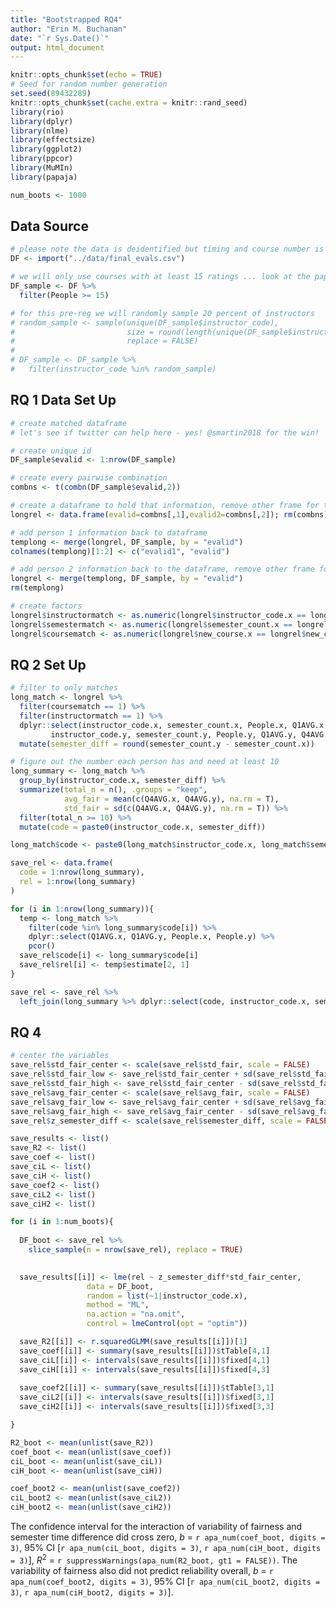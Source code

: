 ```yaml
---
title: "Bootstrapped RQ4"
author: "Erin M. Buchanan"
date: "`r Sys.Date()`"
output: html_document
---
```


```r
knitr::opts_chunk$set(echo = TRUE)
# Seed for random number generation
set.seed(89432289)
knitr::opts_chunk$set(cache.extra = knitr::rand_seed)
library(rio)
library(dplyr)
library(nlme)
library(effectsize)
library(ggplot2)
library(ppcor)
library(MuMIn)
library(papaja)

num_boots <- 1000
```

## Data Source

```r
# please note the data is deidentified but timing and course number is accurate
DF <- import("../data/final_evals.csv")

# we will only use courses with at least 15 ratings ... look at the paper that may be reliable (2013)
DF_sample <- DF %>% 
  filter(People >= 15)

# for this pre-reg we will randomly sample 20 percent of instructors 
# random_sample <- sample(unique(DF_sample$instructor_code), 
#                         size = round(length(unique(DF_sample$instructor_code)) * .30),
#                         replace = FALSE)
# 
# DF_sample <- DF_sample %>% 
#   filter(instructor_code %in% random_sample)
```

## RQ 1 Data Set Up

```r
# create matched dataframe
# let's see if twitter can help here - yes! @smartin2018 for the win!

# create unique id
DF_sample$evalid <- 1:nrow(DF_sample)

# create every pairwise combination 
combns <- t(combn(DF_sample$evalid,2))

# create a dataframe to hold that information, remove other frame for the love of space
longrel <- data.frame(evalid=combns[,1],evalid2=combns[,2]); rm(combns)

# add person 1 information back to dataframe
templong <- merge(longrel, DF_sample, by = "evalid")
colnames(templong)[1:2] <- c("evalid1", "evalid")

# add person 2 information back to the dataframe, remove other frame for the love of space
longrel <- merge(templong, DF_sample, by = "evalid")
rm(templong)

# create factors
longrel$instructormatch <- as.numeric(longrel$instructor_code.x == longrel$instructor_code.y)
longrel$semestermatch <- as.numeric(longrel$semester_count.x == longrel$semester_count.y)
longrel$coursematch <- as.numeric(longrel$new_course.x == longrel$new_course.y)
```

## RQ 2 Set Up

```r
# filter to only matches
long_match <- longrel %>% 
  filter(coursematch == 1) %>% 
  filter(instructormatch == 1) %>% 
  dplyr::select(instructor_code.x, semester_count.x, People.x, Q1AVG.x, Q4AVG.x, 
         instructor_code.y, semester_count.y, People.y, Q1AVG.y, Q4AVG.y) %>% 
  mutate(semester_diff = round(semester_count.y - semester_count.x))

# figure out the number each person has and need at least 10
long_summary <- long_match %>% 
  group_by(instructor_code.x, semester_diff) %>% 
  summarize(total_n = n(), .groups = "keep", 
            avg_fair = mean(c(Q4AVG.x, Q4AVG.y), na.rm = T), 
            std_fair = sd(c(Q4AVG.x, Q4AVG.y), na.rm = T)) %>% 
  filter(total_n >= 10) %>% 
  mutate(code = paste0(instructor_code.x, semester_diff))

long_match$code <- paste0(long_match$instructor_code.x, long_match$semester_diff)

save_rel <- data.frame(
  code = 1:nrow(long_summary), 
  rel = 1:nrow(long_summary)
)

for (i in 1:nrow(long_summary)){
  temp <- long_match %>% 
    filter(code %in% long_summary$code[i]) %>% 
    dplyr::select(Q1AVG.x, Q1AVG.y, People.x, People.y) %>% 
    pcor()
  save_rel$code[i] <- long_summary$code[i]
  save_rel$rel[i] <- temp$estimate[2, 1]
}

save_rel <- save_rel %>% 
  left_join(long_summary %>% dplyr::select(code, instructor_code.x, semester_diff, avg_fair, std_fair) %>% unique(), by = "code")
```

## RQ 4

```r
# center the variables
save_rel$std_fair_center <- scale(save_rel$std_fair, scale = FALSE)
save_rel$std_fair_low <- save_rel$std_fair_center + sd(save_rel$std_fair_center, na.rm = T)
save_rel$std_fair_high <- save_rel$std_fair_center - sd(save_rel$std_fair_center, na.rm = T)
save_rel$avg_fair_center <- scale(save_rel$avg_fair, scale = FALSE)
save_rel$avg_fair_low <- save_rel$avg_fair_center + sd(save_rel$avg_fair_center, na.rm = T)
save_rel$avg_fair_high <- save_rel$avg_fair_center - sd(save_rel$avg_fair_center, na.rm = T)
save_rel$z_semester_diff <- scale(save_rel$semester_diff, scale = FALSE)

save_results <- list()
save_R2 <- list()
save_coef <- list()
save_ciL <- list()
save_ciH <- list()
save_coef2 <- list()
save_ciL2 <- list()
save_ciH2 <- list()

for (i in 1:num_boots){
  
  DF_boot <- save_rel %>% 
    slice_sample(n = nrow(save_rel), replace = TRUE)
    

  save_results[[i]] <- lme(rel ~ z_semester_diff*std_fair_center, 
                 data = DF_boot,
                 random = list(~1|instructor_code.x), 
                 method = "ML", 
                 na.action = "na.omit",
                 control = lmeControl(opt = "optim"))

  save_R2[[i]] <- r.squaredGLMM(save_results[[i]])[1]
  save_coef[[i]] <- summary(save_results[[i]])$tTable[4,1]
  save_ciL[[i]] <- intervals(save_results[[i]])$fixed[4,1]
  save_ciH[[i]] <- intervals(save_results[[i]])$fixed[4,3]
  
  save_coef2[[i]] <- summary(save_results[[i]])$tTable[3,1]
  save_ciL2[[i]] <- intervals(save_results[[i]])$fixed[3,1]
  save_ciH2[[i]] <- intervals(save_results[[i]])$fixed[3,3]

}

R2_boot <- mean(unlist(save_R2))
coef_boot <- mean(unlist(save_coef))
ciL_boot <- mean(unlist(save_ciL))
ciH_boot <- mean(unlist(save_ciH))

coef_boot2 <- mean(unlist(save_coef2))
ciL_boot2 <- mean(unlist(save_ciL2))
ciH_boot2 <- mean(unlist(save_ciH2))
```

The confidence interval for the interaction of variability of fairness and semester time difference did cross zero, *b* =
`r apa_num(coef_boot, digits = 3)`, 95% CI [`r apa_num(ciL_boot, digits = 3)`,
`r apa_num(ciH_boot, digits = 3)`], $R^2$ =
`r suppressWarnings(apa_num(R2_boot, gt1 = FALSE))`. The variability of fairness also did not predict reliability overall, *b* =
`r apa_num(coef_boot2, digits = 3)`, 95% CI [`r apa_num(ciL_boot2, digits = 3)`,
`r apa_num(ciH_boot2, digits = 3)`]. 